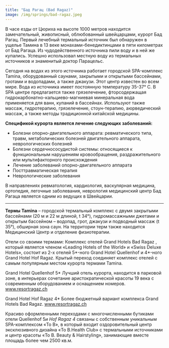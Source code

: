 ```yaml
---
title: "Бад Рагац (Bad Ragaz)"
image: /img/springs/bad-ragaz.jpeg
---
```


В часе езды от Цюриха на высоте 1000 метров находится замечательный, живописный, облюбованный швейцарцами, курорт Бад Рагац. Первый лечебный термальный источник был обнаружен в ущелье Тамина в 13 веке монахами-бенедиктинцами в пяти километрах от Бад Рагаца. Из чудодейственного источника пили воду и в ней же купались. Успешно использовал местную воду из термальных источников и знаменитый доктор Парацельс.

Сегодня на водах из этого источника работает городской SPA-комплекс Tamina, оборудованный саунами, закрытыми и открытыми бассейнами, гротами и водопадами, а также джакузи. Этот центр известен во всем мире. Вода из источника имеет постоянную температуру 35-37° С. В SPA центре предлагается также грязелечение, фторсодержащая гидрокарбонатно-кальциево-магниевая минеральная вода применяется для ванн, купаний в бассейнах. Используют также массаж, гидротерапию, грязелечение, стоун-терапию, аюрведический массаж, а также методы традиционной китайской медицины.

**Спецификой курорта является лечение следующих заболеваний:**

- Болезни опорно-двигательного аппарата: ревматического типа, травм, метаболических болезней двигательного аппарата, неврологических болезней
- Болезни сердечнососудистой системы: относящиеся к функциональным нарушениям кровообращения, раздражительного или мультифакторного происхождения
- Лечение заболеваний опорно-двигательного аппарата
- Посттравматическая терапия
- Неврологические заболевания

В направлениях ревматология, кардиология, васкулярная медицина, ортопедия, легочные заболевания, неврология медицинский центр Бад Рагаца является одним из ведущих в Швейцарии.

---

**Термы Tamina** – городской термальный комплекс с двумя закрытыми бассейнами (20 м и 22 м длиной, t 34°), гидромассажными джетами и открытым бассейном – водопад, грот, джакузи и подводный массаж (t 35°), обширная зона саун. На территории терм также находится Медицинский Центр и отделение физиотерапии.

Отели со своими термами:
Комплекс отелей Grand Hotels Bad Ragaz , который является членом «Leading Hotels of the World» и «Swiss Deluxe Hotels», состоит из 2-х отелей 5*-ного Grand Hotel Quellenhof и 4*-ного Grand Hotel Hof Ragaz. Крытый переход соединяет комплекс отелей с самым популярным местом курорта термами Tamina.

Grand Hotel Quellenhof 5\*
Лучший отель курорта, находится в парковой зоне, в интерьерах сочетание аристократической красоты 19 века с современным оборудованием и оснащением номеров.
www.resortragaz.ch

Grand Hotel Hof Ragaz 4\*
Более бюджетный вариант комплекса Grand Hotels Bad Ragaz.
www.resortragaz.ch

Красиво оформленными переходами с многочисленными бутиками отели Quellenhof 5*и Hof Ragaz 4* связаны с собственным уникальным SPA-комплексом «To B», в который входит оздоровительный центр эксклюзивного дизайна «To B.Health Club» с термальными источниками и центр красоты «To B. Beauty & Hairstyling», занимающие вместе площадь более чем 2500 кв.м.
